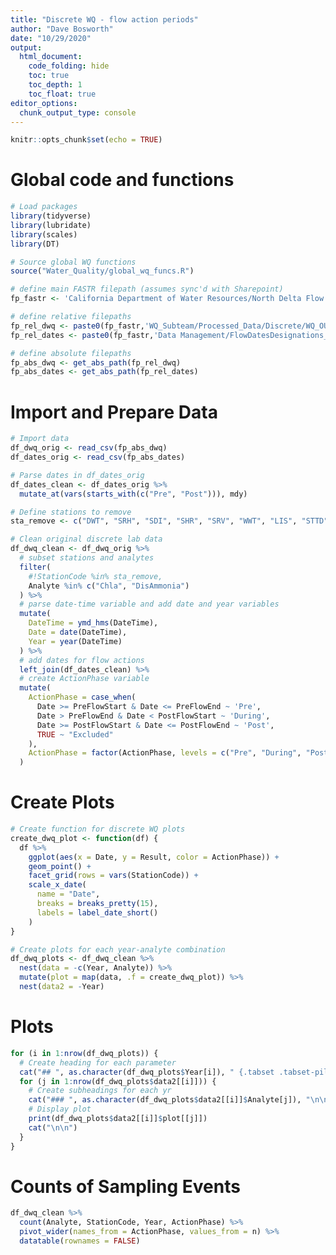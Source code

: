 ```yaml
---
title: "Discrete WQ - flow action periods"
author: "Dave Bosworth"
date: "10/29/2020"
output: 
  html_document: 
    code_folding: hide
    toc: true
    toc_depth: 1
    toc_float: true
editor_options: 
  chunk_output_type: console
---
```


```r
knitr::opts_chunk$set(echo = TRUE)
```

# Global code and functions

```r
# Load packages
library(tidyverse)
library(lubridate)
library(scales)
library(DT)
```

```r
# Source global WQ functions
source("Water_Quality/global_wq_funcs.R")
```

```r
# define main FASTR filepath (assumes sync'd with Sharepoint)
fp_fastr <- 'California Department of Water Resources/North Delta Flow Action - Documents/'

# define relative filepaths 
fp_rel_dwq <- paste0(fp_fastr,'WQ_Subteam/Processed_Data/Discrete/WQ_OUTPUT_Discrete_Lab_formatted.csv')
fp_rel_dates <- paste0(fp_fastr,'Data Management/FlowDatesDesignations_45days.csv')

# define absolute filepaths
fp_abs_dwq <- get_abs_path(fp_rel_dwq)
fp_abs_dates <- get_abs_path(fp_rel_dates)
```

# Import and Prepare Data

```r
# Import data
df_dwq_orig <- read_csv(fp_abs_dwq)
df_dates_orig <- read_csv(fp_abs_dates)
```

```r
# Parse dates in df_dates_orig
df_dates_clean <- df_dates_orig %>% 
  mutate_at(vars(starts_with(c("Pre", "Post"))), mdy)

# Define stations to remove
sta_remove <- c("DWT", "SRH", "SDI", "SHR", "SRV", "WWT", "LIS", "STTD")

# Clean original discrete lab data
df_dwq_clean <- df_dwq_orig %>% 
  # subset stations and analytes
  filter(
    #!StationCode %in% sta_remove,
    Analyte %in% c("Chla", "DisAmmonia")
  ) %>% 
  # parse date-time variable and add date and year variables
  mutate(
    DateTime = ymd_hms(DateTime),
    Date = date(DateTime),
    Year = year(DateTime)
  ) %>% 
  # add dates for flow actions
  left_join(df_dates_clean) %>% 
  # create ActionPhase variable
  mutate(
    ActionPhase = case_when(
      Date >= PreFlowStart & Date <= PreFlowEnd ~ 'Pre',
      Date > PreFlowEnd & Date < PostFlowStart ~ 'During',
      Date >= PostFlowStart & Date <= PostFlowEnd ~ 'Post',
      TRUE ~ "Excluded"
    ),
    ActionPhase = factor(ActionPhase, levels = c("Pre", "During", "Post", "Excluded"))
  )
```


# Create Plots

```r
# Create function for discrete WQ plots
create_dwq_plot <- function(df) {
  df %>% 
    ggplot(aes(x = Date, y = Result, color = ActionPhase)) +
    geom_point() +
    facet_grid(rows = vars(StationCode)) +
    scale_x_date(
      name = "Date",
      breaks = breaks_pretty(15),
      labels = label_date_short()
    )
}

# Create plots for each year-analyte combination
df_dwq_plots <- df_dwq_clean %>% 
  nest(data = -c(Year, Analyte)) %>% 
  mutate(plot = map(data, .f = create_dwq_plot)) %>% 
  nest(data2 = -Year)
```


# Plots {.tabset .tabset-fade .tabset-pills}

```r
for (i in 1:nrow(df_dwq_plots)) {
  # Create heading for each parameter
  cat("## ", as.character(df_dwq_plots$Year[i]), " {.tabset .tabset-pills}\n\n")
  for (j in 1:nrow(df_dwq_plots$data2[[i]])) {
    # Create subheadings for each yr
    cat("### ", as.character(df_dwq_plots$data2[[i]]$Analyte[j]), "\n\n") 
    # Display plot
    print(df_dwq_plots$data2[[i]]$plot[[j]])
    cat("\n\n")  
  }
}
```

# Counts of Sampling Events

```r
df_dwq_clean %>% 
  count(Analyte, StationCode, Year, ActionPhase) %>% 
  pivot_wider(names_from = ActionPhase, values_from = n) %>% 
  datatable(rownames = FALSE)
```


